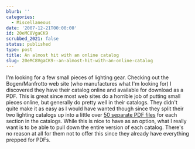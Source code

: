 ```yaml
---
blurb: ''
categories:
  - Miscellaneous
date: '2007-12-21T00:00:00'
id: 20eMC8VgaCK9
scrubbed_2021: false
status: published
type: post
title: An almost hit with an online catalog
slug: 20eMC8VgaCK9--an-almost-hit-with-an-online-catalog
---
```


I'm looking for a few small pieces of lighting gear. Checking out
the Bogen/Manfrotto web site (who manufactures what I'm looking
for) I discovered they have their catalog online and available for
download as a PDF. This is great since most web sites do a horrible
job of putting small pieces online, but generally do pretty well in
their catalogs. They didn't quite make it as easy as I would have
wanted though since they split their two lighting catalogs up into
a little over
[50 separate PDF files](http://www.manfrotto.com/Jahia/site/manfrotto/cache/offonce/pid/4014)
for each section in the catalogs. While this is nice to have as an
option, what I really want is to be able to pull down the entire
version of each catalog. There's no reason at all for them not to
offer this since they already have everything prepped for PDFs.
